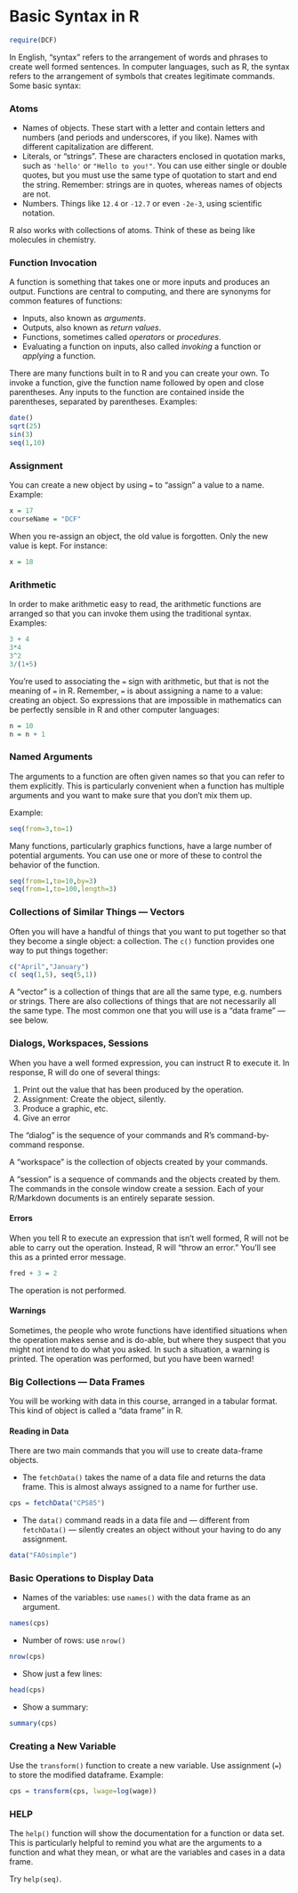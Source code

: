 Basic Syntax in R
=======================

```r
require(DCF)
```

In English, "syntax" refers to the arrangement of words and phrases to create well formed sentences.  In computer languages, such as R, the syntax refers to the arrangement of symbols that creates legitimate commands.  Some basic syntax:


### Atoms

* Names of objects.  These start with a letter and contain letters and numbers (and periods and underscores, if you like).  Names with different capitalization are different.
* Literals, or "strings".  These are characters enclosed in quotation marks, such as `'hello'` or `"Hello to you!"`.  You can use either single or double quotes, but you must use the same type of quotation to start and end the string.  Remember: strings are in quotes, whereas names of objects are not.
* Numbers.  Things like `12.4` or `-12.7` or even `-2e-3`, using scientific notation.

R also works with collections of atoms.  Think of these as being like molecules in chemistry.  


### Function Invocation

A function is something that takes one or more inputs and produces an output.  Functions are central to computing, and there are synonyms for common features of functions:

* Inputs, also known as *arguments*.
* Outputs, also known as *return values*.
* Functions, sometimes called *operators* or *procedures*.
* Evaluating a function on inputs, also called *invoking* a function or *applying* a function.

There are many functions built in to R and you can create your own.  To invoke a function, give the function name followed by open and close parentheses.  Any inputs to the function are contained inside the parentheses, separated by parentheses.  Examples:
```r
date()
sqrt(25)
sin(3)
seq(1,10)
```

### Assignment

You can create a new object by using `=` to "assign" a value to a name.  Example:
```r
x = 17
courseName = "DCF"
```

When you re-assign an object, the old value is forgotten.  Only the new value is kept.  For instance:
```r
x = 18
```

### Arithmetic

In order to make arithmetic easy to read, the arithmetic functions are arranged so that you can invoke them using the traditional syntax.  Examples:
```r
3 + 4
3*4
3^2
3/(1+5)
```

You're used to associating the `=` sign with arithmetic, but that is not the meaning of `=` in R.  Remember, `=` is about assigning a name to a value: creating an object. So expressions that are impossible in mathematics can be perfectly sensible in R and other computer languages:
```r
n = 10
n = n + 1
```

### Named Arguments

The arguments to a function are often given names so that you can refer to them explicitly.  This is particularly convenient when a function has multiple arguments and you want to make sure that you don't mix them up. 

Example:
```r
seq(from=3,to=1)
```

Many functions, particularly graphics functions, have a large number of potential arguments.  You can use one or more of these to control the behavior of the function.

```r
seq(from=1,to=10,by=3)
seq(from=1,to=100,length=3)
```

### Collections of Similar Things --- Vectors

Often you will have a handful of things that you want to put together so that they become a single object: a collection. The `c()` function provides one way to put things together:
```r
c("April","January")
c( seq(1,5), seq(5,1))
```

A "vector" is a collection of things that are all the same type, e.g. numbers or strings.  There are also collections of things that are not necessarily all the same type.  The most common one that you will use is a "data frame" --- see below.



### Dialogs, Workspaces, Sessions

When you have a well formed expression, you can instruct R to execute it.  In response, R will do one of several things:

1. Print out the value that has been produced by the operation.
2. Assignment: Create the object, silently.
3. Produce a graphic, etc.
4. Give an error

The "dialog" is the sequence of your commands and R's command-by-command response.

A "workspace" is the collection of objects created by your commands.

A "session" is a sequence of commands and the objects created by them.  The commands in the console window create a session.  Each of your R/Markdown documents is an entirely separate session.

#### Errors

When you tell R to execute an expression that isn't well formed, R will not be able to carry out the operation.  Instead, R will "throw an error."  You'll see this as a printed error message. 
```r
fred + 3 = 2
```

The operation is not performed.

#### Warnings

Sometimes, the people who wrote functions have identified situations when the operation makes sense and is do-able, but where they suspect that you might not intend to do what you asked.  In such a situation, a warning is printed.  The operation was performed, but you have been warned!

### Big Collections --- Data Frames

You will be working with data in this course, arranged in a tabular format.  This kind of object is called a "data frame" in R.  

#### Reading in Data

There are two main commands that you will use to create data-frame objects.

* The `fetchData()` takes the name of a data file and returns the data frame.  This is almost always assigned to a name for further use.
```r
cps = fetchData("CPS85")
```
* The `data()` command reads in a data file and --- different from `fetchData()` --- silently creates an object without your having to do any assignment.
```r
data("FAOsimple")
```


### Basic Operations to Display Data

* Names of the variables: use `names()` with the data frame as an argument.
```r
names(cps)
```
* Number of rows: use `nrow()` 
```r
nrow(cps)
```
* Show just a few lines:
```r
head(cps)
```
* Show a summary:
```r
summary(cps)
```

### Creating a New Variable

Use the `transform()` function to create a new variable.  Use assignment (`=`) to store the modified dataframe.  Example:
```r
cps = transform(cps, lwage=log(wage))
```

### HELP

The `help()` function will show the documentation for a function or data set.  This is particularly helpful to remind you what are the arguments to a function and what they mean, or what are the variables and cases in a data frame.

Try `help(seq)`.



